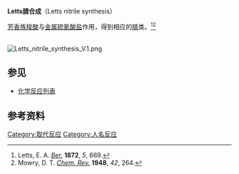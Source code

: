 '''Letts腈合成'''（Letts nitrile synthesis）

[[芳香族|芳香族]][[羧酸|羧酸]]与[[金属|金属]][[硫氰酸盐|硫氰酸盐]]作用，得到相应的[[腈|腈]]类。<ref>Letts, E. A. ''[[Chemische_Berichte|Ber.]]'' '''1872''', ''5'', 669.</ref><ref>Mowry, D. T. ''[[Chem._Rev.|Chem. Rev.]]'' '''1948''', ''42'', 264.</ref>

<br />
[[Image:Letts_nitrile_synthesis_V.1.png|center]]

==参见==
*[[化学反应列表|化学反应列表]]

==参考资料==
{{Reflist}}

[[Category:取代反应|Category:取代反应]]
[[Category:人名反应|Category:人名反应]]